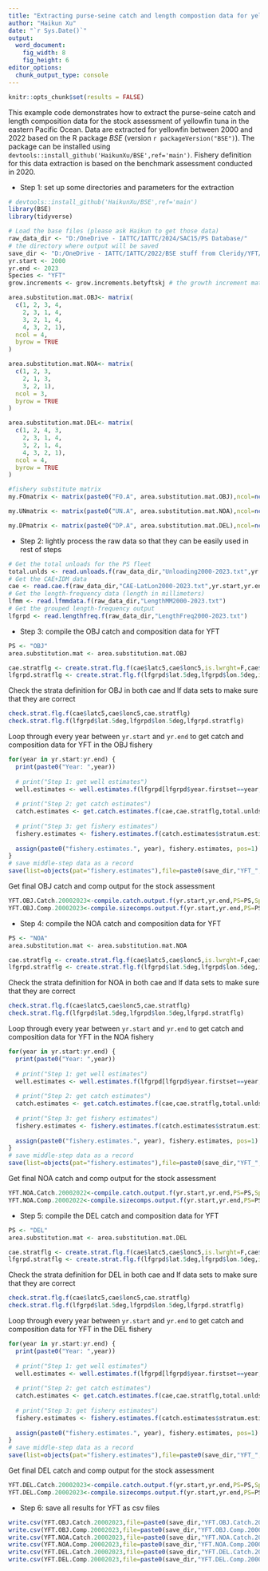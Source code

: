 ```yaml
---
title: "Extracting purse-seine catch and length compostion data for yellowfin in 2000-2022"
author: "Haikun Xu"
date: "`r Sys.Date()`"
output:
  word_document:
    fig_width: 8
    fig_height: 6
editor_options: 
  chunk_output_type: console
---
```


```r
knitr::opts_chunk$set(results = FALSE)
```

This example code demonstrates how to extract the purse-seine catch and length composition data for the stock assessment of yellowfin tuna in the eastern Pacific Ocean. Data are extracted for yellowfin between 2000 and 2022 based on the R package *BSE* (version `r packageVersion("BSE")`). The package can be installed using `devtools::install_github('HaikunXu/BSE',ref='main')`. Fishery definition for this data extraction is based on the benchmark assessment conducted in 2020.

-   Step 1: set up some directories and parameters for the extraction

```r
# devtools::install_github('HaikunXu/BSE',ref='main') 
library(BSE)
library(tidyverse)

# Load the base files (please ask Haikun to get those data)
raw_data_dir <- "D:/OneDrive - IATTC/IATTC/2024/SAC15/PS Database/"
# the directory where output will be saved
save_dir <- "D:/OneDrive - IATTC/IATTC/2022/BSE stuff from Cleridy/YFT/"
yr.start <- 2000
yr.end <- 2023
Species <- "YFT"
grow.increments <- grow.increments.betyftskj # the growth increment matrix

area.substitution.mat.OBJ<- matrix(
  c(1, 2, 3, 4,
    2, 3, 1, 4,
    3, 2, 1, 4,
    4, 3, 2, 1),
  ncol = 4,
  byrow = TRUE
)

area.substitution.mat.NOA<- matrix(
  c(1, 2, 3,
    2, 1, 3,
    3, 2, 1),
  ncol = 3,
  byrow = TRUE
)

area.substitution.mat.DEL<- matrix(
  c(1, 2, 4, 3,
    2, 3, 1, 4,
    3, 2, 1, 4,
    4, 3, 2, 1),
  ncol = 4,
  byrow = TRUE
)

#fishery substitute matrix
my.FOmatrix <- matrix(paste0("FO.A", area.substitution.mat.OBJ),ncol=ncol(area.substitution.mat.OBJ))

my.UNmatrix <- matrix(paste0("UN.A", area.substitution.mat.NOA),ncol=ncol(area.substitution.mat.NOA))

my.DPmatrix <- matrix(paste0("DP.A", area.substitution.mat.DEL),ncol=ncol(area.substitution.mat.DEL))
```

-   Step 2: lightly process the raw data so that they can be easily used in rest of steps

```r
# Get the total unloads for the PS fleet
total.unlds <- read.unloads.f(raw_data_dir,"Unloading2000-2023.txt",yr.start,yr.end)
# Get the CAE+IDM data
cae <- read.cae.f(raw_data_dir,"CAE-LatLon2000-2023.txt",yr.start,yr.end)
# Get the length-frequency data (length in millimeters)
lfmm <- read.lfmmdata.f(raw_data_dir,"LengthMM2000-2023.txt")
# Get the grouped length-frequency output
lfgrpd <- read.lengthfreq.f(raw_data_dir,"LengthFreq2000-2023.txt")
```

-   Step 3: compile the OBJ catch and composition data for YFT

```r
PS <- "OBJ"
area.substitution.mat <- area.substitution.mat.OBJ

cae.stratflg <- create.strat.flg.f(cae$latc5,cae$lonc5,is.lwrght=F,cae$month,cae$setype,cae$class,PS=PS,Species=Species)
lfgrpd.stratflg <- create.strat.flg.f(lfgrpd$lat.5deg,lfgrpd$lon.5deg,is.lwrght=T,floor(lfgrpd$moda/100),lfgrpd$setype,lfgrpd$class,PS=PS,Species=Species)
```

Check the strata definition for OBJ in both cae and lf data sets to make sure that they are correct

```r
check.strat.flg.f(cae$latc5,cae$lonc5,cae.stratflg)
check.strat.flg.f(lfgrpd$lat.5deg,lfgrpd$lon.5deg,lfgrpd.stratflg)
```

Loop through every year between `yr.start` and `yr.end` to get catch and composition data for YFT in the OBJ fishery

```r
for(year in yr.start:yr.end) {
  print(paste0("Year: ",year))
  
  # print("Step 1: get well estimates")
  well.estimates <- well.estimates.f(lfgrpd[lfgrpd$year.firstset==year,],lfmm)
  
  # print("Step 2: get catch estimates")
  catch.estimates <- get.catch.estimates.f(cae,cae.stratflg,total.unlds,lfgrpd,lfgrpd.stratflg,lfmm,year,2,well.estimates,area.substitution.mat,grow.increments,PS=PS,Species=Species,my.FOmatrix,my.UNmatrix,my.DPmatrix)
  
  # print("Step 3: get fishery estimates")
  fishery.estimates <- fishery.estimates.f(catch.estimates$stratum.estimates.withsamps,catch.estimates$stratum.estimates.NOsamps,year,PS=PS,Species=Species)
  
  assign(paste0("fishery.estimates.", year), fishery.estimates, pos=1)
}
# save middle-step data as a record
save(list=objects(pat="fishery.estimates"),file=paste0(save_dir,"YFT_",PS,"_2000-2023.RData"))
```

Get final OBJ catch and comp output for the stock assessment

```r
YFT.OBJ.Catch.20002023<-compile.catch.output.f(yr.start,yr.end,PS=PS,Species=Species,c("A1","A2","A3","A4")) # five OBJ fisheries
YFT.OBJ.Comp.20002023<-compile.sizecomps.output.f(yr.start,yr.end,PS=PS,Species=Species)
```

-   Step 4: compile the NOA catch and composition data for YFT

```r
PS <- "NOA"
area.substitution.mat <- area.substitution.mat.NOA

cae.stratflg <- create.strat.flg.f(cae$latc5,cae$lonc5,is.lwrght=F,cae$month,cae$setype,cae$class,PS=PS,Species=Species)
lfgrpd.stratflg <- create.strat.flg.f(lfgrpd$lat.5deg,lfgrpd$lon.5deg,is.lwrght=T,floor(lfgrpd$moda/100),lfgrpd$setype,lfgrpd$class,PS=PS,Species=Species)
```

Check the strata definition for NOA in both cae and lf data sets to make sure that they are correct

```r
check.strat.flg.f(cae$latc5,cae$lonc5,cae.stratflg)
check.strat.flg.f(lfgrpd$lat.5deg,lfgrpd$lon.5deg,lfgrpd.stratflg)
```

Loop through every year between `yr.start` and `yr.end` to get catch and composition data for YFT in the NOA fishery

```r
for(year in yr.start:yr.end) {
  print(paste0("Year: ",year))
  
  # print("Step 1: get well estimates")
  well.estimates <- well.estimates.f(lfgrpd[lfgrpd$year.firstset==year,],lfmm)
  
  # print("Step 2: get catch estimates")
  catch.estimates <- get.catch.estimates.f(cae,cae.stratflg,total.unlds,lfgrpd,lfgrpd.stratflg,lfmm,year,2,well.estimates,area.substitution.mat,grow.increments,PS=PS,Species=Species,my.FOmatrix,my.UNmatrix,my.DPmatrix)
  
  # print("Step 3: get fishery estimates")
  fishery.estimates <- fishery.estimates.f(catch.estimates$stratum.estimates.withsamps,catch.estimates$stratum.estimates.NOsamps,year,PS=PS,Species=Species)
  
  assign(paste0("fishery.estimates.", year), fishery.estimates, pos=1)
}
# save middle-step data as a record
save(list=objects(pat="fishery.estimates"),file=paste0(save_dir,"YFT_",PS,"_2000-2023.RData"))
```

Get final NOA catch and comp output for the stock assessment

```r
YFT.NOA.Catch.20002022<-compile.catch.output.f(yr.start,yr.end,PS=PS,Species=Species,c("A1","A2","A3"))  # four NOA fisheries
YFT.NOA.Comp.20002022<-compile.sizecomps.output.f(yr.start,yr.end,PS=PS,Species=Species)
```

-   Step 5: compile the DEL catch and composition data for YFT

```r
PS <- "DEL"
area.substitution.mat <- area.substitution.mat.DEL

cae.stratflg <- create.strat.flg.f(cae$latc5,cae$lonc5,is.lwrght=F,cae$month,cae$setype,cae$class,PS=PS,Species=Species)
lfgrpd.stratflg <- create.strat.flg.f(lfgrpd$lat.5deg,lfgrpd$lon.5deg,is.lwrght=T,floor(lfgrpd$moda/100),lfgrpd$setype,lfgrpd$class,PS=PS,Species=Species)
```

Check the strata definition for DEL in both cae and lf data sets to make sure that they are correct

```r
check.strat.flg.f(cae$latc5,cae$lonc5,cae.stratflg)
check.strat.flg.f(lfgrpd$lat.5deg,lfgrpd$lon.5deg,lfgrpd.stratflg)
```

Loop through every year between `yr.start` and `yr.end` to get catch and composition data for YFT in the DEL fishery

```r
for(year in yr.start:yr.end) {
  print(paste0("Year: ",year))
  
  # print("Step 1: get well estimates")
  well.estimates <- well.estimates.f(lfgrpd[lfgrpd$year.firstset==year,],lfmm)
  
  # print("Step 2: get catch estimates")
  catch.estimates <- get.catch.estimates.f(cae,cae.stratflg,total.unlds,lfgrpd,lfgrpd.stratflg,lfmm,year,2,well.estimates,area.substitution.mat,grow.increments,PS=PS,Species=Species,my.FOmatrix,my.UNmatrix,my.DPmatrix)
  
  # print("Step 3: get fishery estimates")
  fishery.estimates <- fishery.estimates.f(catch.estimates$stratum.estimates.withsamps,catch.estimates$stratum.estimates.NOsamps,year,PS=PS,Species=Species)
  
  assign(paste0("fishery.estimates.", year), fishery.estimates, pos=1)
}
# save middle-step data as a record
save(list=objects(pat="fishery.estimates"),file=paste0(save_dir,"YFT_",PS,"_2000-2023.RData"))
```

Get final DEL catch and comp output for the stock assessment

```r
YFT.DEL.Catch.20002023<-compile.catch.output.f(yr.start,yr.end,PS=PS,Species=Species,c("A1","A2","A3","A4")) # two DEL fisheries
YFT.DEL.Comp.20002023<-compile.sizecomps.output.f(yr.start,yr.end,PS=PS,Species=Species)
```

-   Step 6: save all results for YFT as csv files

```r
write.csv(YFT.OBJ.Catch.20002023,file=paste0(save_dir,"YFT.OBJ.Catch.20002023.csv"),row.names = FALSE)
write.csv(YFT.OBJ.Comp.20002023,file=paste0(save_dir,"YFT.OBJ.Comp.20002023.csv"),row.names = FALSE)
write.csv(YFT.NOA.Catch.20002023,file=paste0(save_dir,"YFT.NOA.Catch.20002023.csv"),row.names = FALSE)
write.csv(YFT.NOA.Comp.20002023,file=paste0(save_dir,"YFT.NOA.Comp.20002023.csv"),row.names = FALSE)
write.csv(YFT.DEL.Catch.20002023,file=paste0(save_dir,"YFT.DEL.Catch.20002023.csv"),row.names = FALSE)
write.csv(YFT.DEL.Comp.20002023,file=paste0(save_dir,"YFT.DEL.Comp.20002023.csv"),row.names = FALSE)
```
